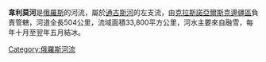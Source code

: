 '''韋利莫河'''是[[俄羅斯|俄羅斯]]的河流，屬於[[通古斯河|通古斯河]]的左支流，由[[克拉斯諾亞爾斯克邊疆區|克拉斯諾亞爾斯克邊疆區]]負責管轄，河道全長504公里，流域面積33,800平方公里，河水主要來自融雪，每年十月至翌年五月結冰。

{{Russia-geo-stub}}
[[Category:俄羅斯河流|Category:俄羅斯河流]]